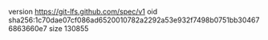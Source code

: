 version https://git-lfs.github.com/spec/v1
oid sha256:1c70dae07cf086ad6520010782a2292a53e932f7498b0751bb304676863660e7
size 130855
